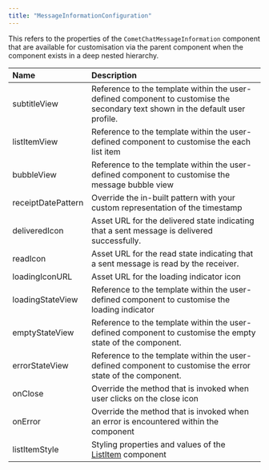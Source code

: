 ```yaml
---
title: "MessageInformationConfiguration"
---
```


This refers to the properties of the `CometChatMessageInformation` component that are available for customisation via the parent component when the component exists in a deep nested hierarchy.

| Name               | Description                                                                                                                    |
| :------------------ | :------------------------------------------------------------------------------------------------------------------------------ |
| subtitleView       | Reference to the template within the user-defined component to customise the secondary text shown in the default user profile. |
| listItemView       | Reference to the template within the user-defined component to customise the each list item                                    |
| bubbleView         | Reference to the template within the user-defined component to customise the message bubble view                               |
| receiptDatePattern | Override the in-built pattern with your custom representation of the timestamp                                                 |
| deliveredIcon      | Asset URL for the delivered state indicating that a sent message is delivered successfully.                                    |
| readIcon           | Asset URL for the read state indicating that a sent message is read by the receiver.                                           |
| loadingIconURL     | Asset URL for the loading indicator icon                                                                                       |
| loadingStateView   | Reference to the template within the user-defined component to customise the loading indicator                                 |
| emptyStateView     | Reference to the template within the user-defined component to customise the empty state of the component.                     |
| errorStateView     | Reference to the template within the user-defined component to customise the error state of the component.                     |
| onClose            | Override the method that is invoked when user clicks on the close icon                                                         |
| onError            | Override the method that is invoked when an error is encountered within the component                                          |
| listItemStyle      | Styling properties and values of the [ListItem](/web-elements/list-item) component                                        |
